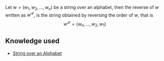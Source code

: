 Let <math>w = (w_1, w_2, ..., w_n)</math> be a string over an alphabet, then the reverse of <math>w</math> written as <math>w^{\mathcal{R}}</math>, is the string obtained by reversing the order of <math>w</math>, that is:<math display="block">w^{\mathcal{R}} = (w_n, ..., w_2, w_1)</math>

== Knowledge used ==

* [[String over an Alphabet]]
{{Knowledge Metadata|Computability|Definition}}